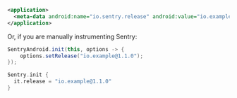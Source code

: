 ```xml {filename:AndroidManifest.xml}
<application>
  <meta-data android:name="io.sentry.release" android:value="io.example@1.1.0" />
</application>
```

Or, if you are manually instrumenting Sentry:

```java {tabTitle: Java}
SentryAndroid.init(this, options -> {
    options.setRelease("io.example@1.1.0");
});
```

```kotlin {tabTitle: Kotlin}
Sentry.init {
  it.release = "io.example@1.1.0"
}
```
